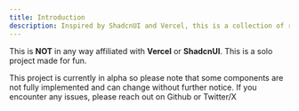 ```yaml
---
title: Introduction
description: Inspired by ShadcnUI and Vercel, this is a collection of re-usable components that you can copy and paste into your apps.
---
```


<PaddingBox>

This is **NOT** in any way affiliated with **Vercel** or **ShadcnUI**. This is a solo project made for fun.

<Note fill type="warning" className="mt-4" size="lg">
This project is currently in alpha so please note that some components are not fully implemented and can change without further notice. If you encounter any issues, please reach out on Github or Twitter/X
</Note>
</PaddingBox>
